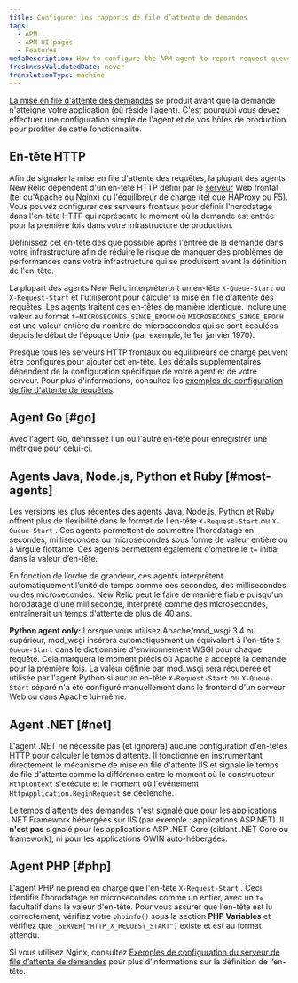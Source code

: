 ```yaml
---
title: Configurer les rapports de file d’attente de demandes
tags:
  - APM
  - APM UI pages
  - Features
metaDescription: How to configure the APM agent to report request queue timing.
freshnessValidatedDate: never
translationType: machine
---
```


[La mise en file d&apos;attente des demandes](/docs/apm/applications-menu/features/request-queuing-tracking-frontend-time) se produit avant que la demande n&apos;atteigne votre application (où réside l&apos;agent). C&apos;est pourquoi vous devez effectuer une configuration simple de l&apos;agent et de vos hôtes de production pour profiter de cette fonctionnalité.

## En-tête HTTP

Afin de signaler la mise en file d&apos;attente des requêtes, la plupart des agents New Relic dépendent d&apos;un en-tête HTTP défini par le [serveur](/docs/features/request-queue-server-configuration-examples) Web frontal (tel qu&apos;Apache ou Nginx) ou l&apos;équilibreur de charge (tel que HAProxy ou F5). Vous pouvez configurer ces serveurs frontaux pour définir l&apos;horodatage dans l&apos;en-tête HTTP qui représente le moment où la demande est entrée pour la première fois dans votre infrastructure de production.

<Callout variant="tip">
  Définissez cet en-tête dès que possible après l&apos;entrée de la demande dans votre infrastructure afin de réduire le risque de manquer des problèmes de performances dans votre infrastructure qui se produisent avant la définition de l&apos;en-tête.
</Callout>

La plupart des agents New Relic interpréteront un en-tête `X-Queue-Start` ou `X-Request-Start` et l&apos;utiliseront pour calculer la mise en file d&apos;attente des requêtes. Les agents traitent ces en-têtes de manière identique. Inclure une valeur au format `t=MICROSECONDS_SINCE_EPOCH` où `MICROSECONDS_SINCE_EPOCH` est une valeur entière du nombre de microsecondes qui se sont écoulées depuis le début de l&apos;époque Unix (par exemple, le 1er janvier 1970).

Presque tous les serveurs HTTP frontaux ou équilibreurs de charge peuvent être configurés pour ajouter cet en-tête. Les détails supplémentaires dépendent de la configuration spécifique de votre agent et de votre serveur. Pour plus d&apos;informations, consultez les [exemples de configuration de file d&apos;attente de requêtes](/docs/apm/applications-menu/features/request-queue-server-configuration-examples).

## Agent Go [#go]

Avec l&apos;agent Go, définissez l&apos;un ou l&apos;autre en-tête pour enregistrer une métrique pour celui-ci.

## Agents Java, Node.js, Python et Ruby [#most-agents]

Les versions les plus récentes des agents Java, Node.js, Python et Ruby offrent plus de flexibilité dans le format de l&apos;en-tête `X-Request-Start` ou `X-Queue-Start` . Ces agents permettent de soumettre l&apos;horodatage en secondes, millisecondes ou microsecondes sous forme de valeur entière ou à virgule flottante. Ces agents permettent également d’omettre le `t=` initial dans la valeur d’en-tête.

En fonction de l’ordre de grandeur, ces agents interprètent automatiquement l’unité de temps comme des secondes, des millisecondes ou des microsecondes. New Relic peut le faire de manière fiable puisqu&apos;un horodatage d&apos;une milliseconde, interprété comme des microsecondes, entraînerait un temps d&apos;attente de plus de 40 ans.

<DNT>**Python agent only:**</DNT> Lorsque vous utilisez Apache/mod\_wsgi 3.4 ou supérieur, mod\_wsgi insérera automatiquement un équivalent à l&apos;en-tête `X-Queue-Start` dans le dictionnaire d&apos;environnement WSGI pour chaque requête. Cela marquera le moment précis où Apache a accepté la demande pour la première fois. La valeur définie par mod\_wsgi sera récupérée et utilisée par l&apos;agent Python si aucun en-tête `X-Request-Start` ou `X-Queue-Start` séparé n&apos;a été configuré manuellement dans le frontend d&apos;un serveur Web ou dans Apache lui-même.

## Agent .NET [#net]

L&apos;agent .NET ne nécessite pas (et ignorera) aucune configuration d&apos;en-têtes HTTP pour calculer le temps d&apos;attente. Il fonctionne en instrumentant directement le mécanisme de mise en file d&apos;attente IIS et signale le temps de file d&apos;attente comme la différence entre le moment où le constructeur `HttpContext` s&apos;exécute et le moment où l&apos;événement `HttpApplication.BeginRequest` se déclenche.

Le temps d&apos;attente des demandes n&apos;est signalé que pour les applications .NET Framework hébergées sur IIS (par exemple : applications ASP.NET). Il **n&apos;est pas** signalé pour les applications ASP .NET Core (ciblant .NET Core ou framework), ni pour les applications OWIN auto-hébergées.

## Agent PHP [#php]

L&apos;agent PHP ne prend en charge que l&apos;en-tête `X-Request-Start` . Ceci identifie l&apos;horodatage en microsecondes comme un entier, avec un `t=` facultatif dans la valeur d&apos;en-tête. Pour vous assurer que l&apos;en-tête est lu correctement, vérifiez votre `phpinfo()` sous la section <DNT>**PHP Variables**</DNT> et vérifiez que `_SERVER["HTTP_X_REQUEST_START"]` existe et est au format attendu.

Si vous utilisez Nginx, consultez [Exemples de configuration du serveur de file d’attente de demandes](/docs/apm/other-features/request-queueing/request-queue-server-configuration-examples#nginx) pour plus d’informations sur la définition de l’en-tête.
